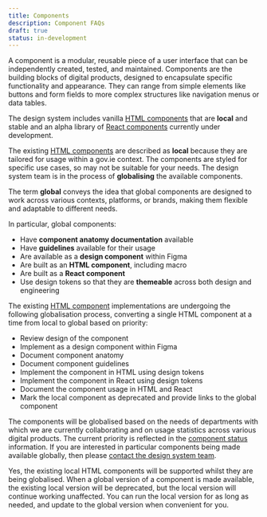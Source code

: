 ```yaml
---
title: Components
description: Component FAQs
draft: true
status: in-development
---
```


<Faqs current="components">

<Faq question="What is a component?">

A component is a modular, reusable piece of a user interface that can be independently created, tested, and maintained. Components are the building blocks of digital products, designed to encapsulate specific functionality and appearance. They can range from simple elements like buttons and form fields to more complex structures like navigation menus or data tables.

</Faq>

<Faq question="What components are provided by the design system?">

The design system includes vanilla [HTML components](/components/html/) that are **local** and stable and an alpha library of [React components](/components/react/) currently under development.

</Faq>

<Faq question="What are local components?">

The existing [HTML components](/components/html/) are described as **local** because they are tailored for usage within a gov.ie context. The components are styled for specific use cases, so may not be suitable for your needs.
The design system team is in the process of **globalising** the available components.

</Faq>

<Faq question="What are global components?">

The term **global** conveys the idea that global components are designed to work across various contexts, platforms, or brands, making them flexible and adaptable to different needs.

In particular, global components:

- Have **component anatomy documentation** available
- Have **guidelines** available for their usage
- Are available as a **design component** within Figma
- Are built as an **HTML component**, including macro
- Are built as a **React component**
- Use design tokens so that they are **themeable** across both design and engineering

</Faq>

<Faq question="How will the local components be globalised?">

The existing [HTML component](/components/html/) implementations are undergoing the following globalisation process, converting a single HTML component at a time from local to global based on priority:

- Review design of the component
- Implement as a design component within Figma
- Document component anatomy
- Document component guidelines
- Implement the component in HTML using design tokens
- Implement the component in React using design tokens
- Document the component usage in HTML and React
- Mark the local component as deprecated and provide links to the global component

</Faq>

<Faq question="How do you determine the order in which local components are globalised?">

The components will be globalised based on the needs of departments with which we are currently collaborating and on usage statistics across various digital products.
The current priority is reflected in the [component status](/components/status/) information.
If you are interested in particular components being made available globally, then please [contact the design system team](/contact/).

</Faq>

<Faq question="Should I use the local HTML components if they are being globalised?">

Yes, the existing local HTML components will be supported whilst they are being globalised.
When a global version of a component is made available, the existing local version will be deprecated, but the local version will continue working unaffected.
You can run the local version for as long as needed, and update to the global version when convenient for you.

</Faq>

</Faqs>
